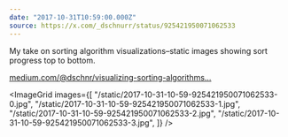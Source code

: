 ```yaml
---
date: "2017-10-31T10:59:00.000Z"
source: https://x.com/_dschnurr/status/925421950071062533
---
```



My take on sorting algorithm visualizations–static images showing sort progress top to bottom.

[medium.com/@dschnr/visualizing-sorting-algorithms…](https://dschnurr.medium.com/visualizing-sorting-algorithms-in-2d-space-c85dcda72f5c)

<ImageGrid
  images={[
    "/static/2017-10-31-10-59-925421950071062533-0.jpg",
    "/static/2017-10-31-10-59-925421950071062533-1.jpg",
    "/static/2017-10-31-10-59-925421950071062533-2.jpg",
    "/static/2017-10-31-10-59-925421950071062533-3.jpg",
  ]}
/>
